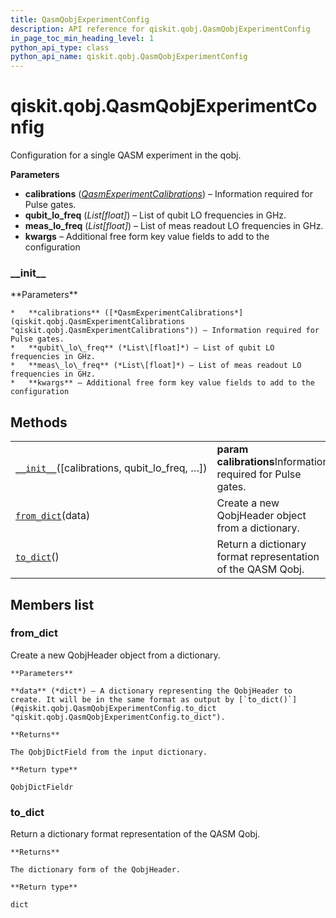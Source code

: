 ```yaml
---
title: QasmQobjExperimentConfig
description: API reference for qiskit.qobj.QasmQobjExperimentConfig
in_page_toc_min_heading_level: 1
python_api_type: class
python_api_name: qiskit.qobj.QasmQobjExperimentConfig
---
```


# qiskit.qobj.QasmQobjExperimentConfig

<Class id="qiskit.qobj.QasmQobjExperimentConfig" isDedicatedPage={true} github="https://github.com/qiskit/qiskit/tree/stable/0.18/qiskit/qobj/qasm_qobj.py" signature="QasmQobjExperimentConfig(calibrations=None, qubit_lo_freq=None, meas_lo_freq=None, **kwargs)" modifiers="class">
  Configuration for a single QASM experiment in the qobj.

  **Parameters**

  *   **calibrations** ([*QasmExperimentCalibrations*](qiskit.qobj.QasmExperimentCalibrations "qiskit.qobj.QasmExperimentCalibrations")) – Information required for Pulse gates.
  *   **qubit\_lo\_freq** (*List\[float]*) – List of qubit LO frequencies in GHz.
  *   **meas\_lo\_freq** (*List\[float]*) – List of meas readout LO frequencies in GHz.
  *   **kwargs** – Additional free form key value fields to add to the configuration

  ### \_\_init\_\_

  <Function id="qiskit.qobj.QasmQobjExperimentConfig.__init__" signature="__init__(calibrations=None, qubit_lo_freq=None, meas_lo_freq=None, **kwargs)">
    **Parameters**

    *   **calibrations** ([*QasmExperimentCalibrations*](qiskit.qobj.QasmExperimentCalibrations "qiskit.qobj.QasmExperimentCalibrations")) – Information required for Pulse gates.
    *   **qubit\_lo\_freq** (*List\[float]*) – List of qubit LO frequencies in GHz.
    *   **meas\_lo\_freq** (*List\[float]*) – List of meas readout LO frequencies in GHz.
    *   **kwargs** – Additional free form key value fields to add to the configuration
  </Function>

  ## Methods

  |                                                                                                                                                   |                                                             |
  | ------------------------------------------------------------------------------------------------------------------------------------------------- | ----------------------------------------------------------- |
  | [`__init__`](#qiskit.qobj.QasmQobjExperimentConfig.__init__ "qiskit.qobj.QasmQobjExperimentConfig.__init__")(\[calibrations, qubit\_lo\_freq, …]) | **param calibrations**Information required for Pulse gates. |
  | [`from_dict`](#qiskit.qobj.QasmQobjExperimentConfig.from_dict "qiskit.qobj.QasmQobjExperimentConfig.from_dict")(data)                             | Create a new QobjHeader object from a dictionary.           |
  | [`to_dict`](#qiskit.qobj.QasmQobjExperimentConfig.to_dict "qiskit.qobj.QasmQobjExperimentConfig.to_dict")()                                       | Return a dictionary format representation of the QASM Qobj. |

  ## Members list

  ### from\_dict

  <Function id="qiskit.qobj.QasmQobjExperimentConfig.from_dict" signature="from_dict(data)" modifiers="classmethod">
    Create a new QobjHeader object from a dictionary.

    **Parameters**

    **data** (*dict*) – A dictionary representing the QobjHeader to create. It will be in the same format as output by [`to_dict()`](#qiskit.qobj.QasmQobjExperimentConfig.to_dict "qiskit.qobj.QasmQobjExperimentConfig.to_dict").

    **Returns**

    The QobjDictField from the input dictionary.

    **Return type**

    QobjDictFieldr
  </Function>

  ### to\_dict

  <Function id="qiskit.qobj.QasmQobjExperimentConfig.to_dict" signature="to_dict()">
    Return a dictionary format representation of the QASM Qobj.

    **Returns**

    The dictionary form of the QobjHeader.

    **Return type**

    dict
  </Function>
</Class>

